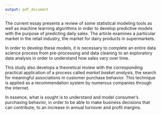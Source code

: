 ```yaml
---
output: pdf_document
---
```



The current essay presents a review of some statistical modeling tools as well as machine learning algorithms in order to develop predictive models with the purpose of predicting daily sales. The article examines a particular market in the retail industry, the market for dairy products in supermarkets.

In order to develop these models, it is necessary to complete an entire data science process from pre-processing and data cleaning to an exploratory data analysis in order to understand how sales vary over time.


This study also develops a theoretical review with the corresponding practical application of a process called  *market basket analysis*, the search for meaningful associations in customer purchase behavior. This technique is applied as a recommendation system by numerous companies through the internet.

In essence, what is sought is to understand and model consumer's purchasing behavior, in order to be able to make business decisions that can contribute, to an increase in annual turnover and profit margins.


